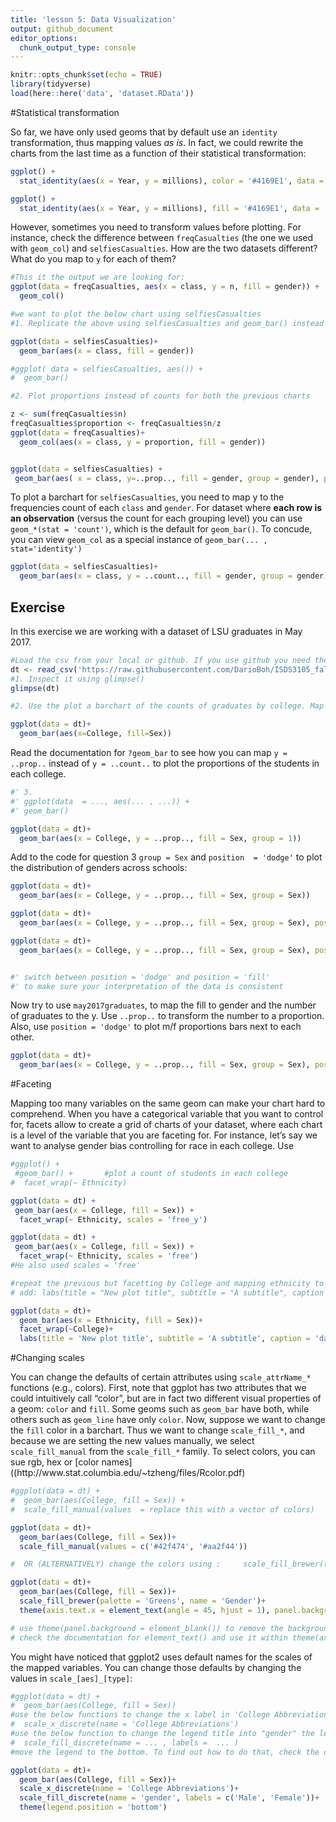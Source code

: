 ```yaml
---
title: 'lesson 5: Data Visualization'
output: github_document
editor_options: 
  chunk_output_type: console
---
```


```r
knitr::opts_chunk$set(echo = TRUE)
library(tidyverse)
load(here::here('data', 'dataset.RData'))
```

#Statistical transformation

So far, we have only used geoms that by default use an `identity` transformation, thus mapping values *as is*. In fact, we could rewrite the charts from the last time as a function of their statistical transformation:

```r
ggplot() +
  stat_identity(aes(x = Year, y = millions), color = '#4169E1', data =  twitter_users, geom = 'point')

ggplot() +
  stat_identity(aes(x = Year, y = millions), fill = '#4169E1', data =  twitter_users, geom = 'col')
```


However, sometimes you need to transform values before plotting. For instance, check the difference between `freqCasualties` (the one we used with `geom_col`) and `selfiesCasualties`. How are the two datasets different? What do you map to `y` for each of them?

```r
#This it the output we are looking for:
ggplot(data = freqCasualties, aes(x = class, y = n, fill = gender)) + 
  geom_col()

#we want to plot the below chart using selfiesCasualties
#1. Replicate the above using selfiesCasualties and geom_bar() instead of geom_col. You need to change the default stat  to 'identity'

ggplot(data = selfiesCasualties)+
  geom_bar(aes(x = class, fill = gender))

#ggplot( data = selfiesCasualties, aes()) +
#  geom_bar()

#2. Plot proportions instead of counts for both the previous charts

z <- sum(freqCasualties$n)
freqCasualties$proportion <- freqCasualties$n/z
ggplot(data = freqCasualties)+
  geom_col(aes(x = class, y = proportion, fill = gender))


ggplot(data = selfiesCasualties) +
 geom_bar(aes( x = class, y=..prop.., fill = gender, group = gender), position = 'dodge')
```


To plot a barchart for `selfiesCasualties`, you need to map y to the frequencies count of each `class` and `gender`. For dataset where **each row is an observation** (versus the count for each grouping level) you can use `geom_*(stat = 'count')`, which is the default for `geom_bar()`. To concude, you can view `geom_col` as a special instance of `geom_bar(... , stat='identity')`

```r
ggplot(data = selfiesCasualties)+
  geom_bar(aes(x = class, y = ..count.., fill = gender, group = gender), position = 'dodge')

```


## Exercise

In this exercise we are working with a dataset of LSU graduates in May 2017.

```r
#Load the csv from your local or github. If you use github you need the link to the "raw" file
dt <- read_csv('https://raw.githubusercontent.com/DarioBoh/ISDS3105_fall18/master/data/graduates_2017may.csv')
#1. Inspect it using glimpse()
glimpse(dt)

#2. Use the plot a barchart of the counts of graduates by college. Map the bar fill to gender.

ggplot(data = dt)+
  geom_bar(aes(x=College, fill=Sex))

```


Read the documentation for `?geom_bar` to see how you can map `y = ..prop..` instead of `y = ..count..` to plot the proportions of the students in each college.

```r
#' 3.
#' ggplot(data  = ..., aes(... , ...)) +
#' geom_bar()

ggplot(data = dt)+
  geom_bar(aes(x = College, y = ..prop.., fill = Sex, group = 1))
```


Add to the code for question 3 `group = Sex` and `position  = 'dodge'` to plot the distribution of genders across schools:

```r
ggplot(data = dt)+
  geom_bar(aes(x = College, y = ..prop.., fill = Sex, group = Sex))

ggplot(data = dt)+
  geom_bar(aes(x = College, y = ..prop.., fill = Sex, group = Sex), position = 'dodge')

ggplot(data = dt)+
  geom_bar(aes(x = College, y = ..prop.., fill = Sex, group = Sex), position = 'fill')


#' switch between position = 'dodge' and position = 'fill' 
#' to make sure your interpretation of the data is consistent
```


Now try to use `may2017graduates`, to map the fill to gender and the number of graduates to the y. Use `..prop..` to transform the number to a proportion. Also, use `position = 'dodge'` to plot m/f proportions bars next to each other.

```r
ggplot(data = dt)+
  geom_bar(aes(x = College, y = ..prop.., fill = Sex, group = Sex), position = 'dodge')
```


#Faceting

Mapping too many variables on the same geom can make your chart hard to comprehend. When you have a categorical variable that you want to control for, facets allow to create a grid of charts of your dataset, where each chart is a level of the variable that you are faceting for. For instance, let's say we want to analyse gender bias controlling for race in each college. Use

```r
#ggplot() +
 #geom_bar() +       #plot a count of students in each college
#  facet_wrap(~ Ethnicity)

ggplot(data = dt) +
 geom_bar(aes(x = College, fill = Sex)) +       
  facet_wrap(~ Ethnicity, scales = 'free_y')

ggplot(data = dt) +
 geom_bar(aes(x = College, fill = Sex)) +       
  facet_wrap(~ Ethnicity, scales = 'free')
#He also used scales = 'free'
```


```r
#repeat the previous but facetting by College and mapping ethnicity to x
# add: labs(title = "New plot title", subtitle = "A subtitle", caption = 'data from www.lsu.edu')

ggplot(data = dt)+
  geom_bar(aes(x = Ethnicity, fill = Sex))+
  facet_wrap(~College)+
  labs(title = 'New plot title', subtitle = 'A subtitle', caption = 'data from www.lsu.edu')

```


#Changing scales

You can change the defaults of certain attributes using `scale_attrName_*` functions (e.g., colors). First, note that ggplot has two attributes that we could intuitively call "color", but are in fact two different visual properties of a geom: `color` and `fill`. Some geoms such as `geom_bar` have both, while others such as `geom_line` have only `color`. Now, suppose we want to change the `fill` color in a barchart. Thus we want to change `scale_fill_*`, and because we are setting the new values manually, we select `scale_fill_manual` from the `scale_fill_*` family. 
To select colors, you can sue rgb, hex or [color names]((http://www.stat.columbia.edu/~tzheng/files/Rcolor.pdf)

```r
#ggplot(data = dt) +
#  geom_bar(aes(College, fill = Sex)) +
#  scale_fill_manual(values  = replace this with a vector of colors)

ggplot(data = dt)+
  geom_bar(aes(College, fill = Sex))+
  scale_fill_manual(values = c('#42f474', '#aa2f44'))

#  OR (ALTERNATIVELY) change the colors using :     scale_fill_brewer(type = ..., palette = ...)

ggplot(data = dt)+
  geom_bar(aes(College, fill = Sex))+
  scale_fill_brewer(palette = 'Greens', name = 'Gender')+
  theme(axis.text.x = element_text(angle = 45, hjust = 1), panel.background = element_blank())

# use theme(panel.background = element_blank()) to remove the background color
# check the documentation for element_text() and use it within theme(axis.text.x = element_text()) to rotate the lables by 45 degrees
```

You might have noticed that ggplot2 uses default names for the scales of the mapped variables. You can change those defaults by changing the values in `scale_[aes]_[type]`:

```r
#ggplot(data = dt) +
#  geom_bar(aes(College, fill = Sex)) 
#use the below functions to change the x label in 'College Abbreviation'
#  scale_x_discrete(name = 'College Abbreviations') 
#use the below function to change the legend title into "gender" the legend values into 'Male' and 'Female'
#  scale_fill_discrete(name = ... , labels =  ... ) 
#move the legend to the bottom. To find out how to do that, check the documentation for theme(legend.position)

ggplot(data = dt)+
  geom_bar(aes(College, fill = Sex))+
  scale_x_discrete(name = 'College Abbreviations')+
  scale_fill_discrete(name = 'gender', labels = c('Male', 'Female'))+
  theme(legend.position = 'bottom')
```



